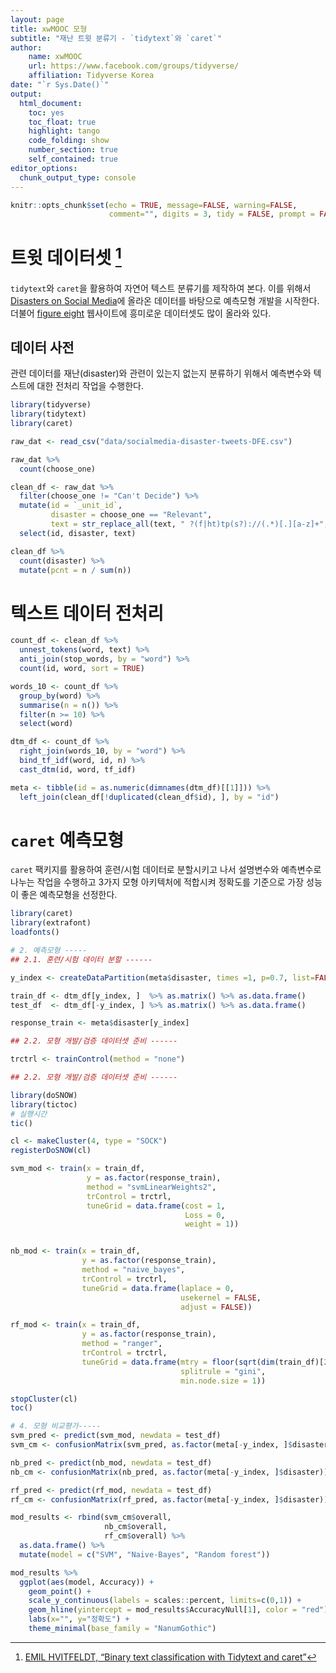 ```yaml
---
layout: page
title: xwMOOC 모형
subtitle: "재난 트윗 분류기 - `tidytext`와 `caret`"
author:
    name: xwMOOC
    url: https://www.facebook.com/groups/tidyverse/
    affiliation: Tidyverse Korea
date: "`r Sys.Date()`"
output:
  html_document: 
    toc: yes
    toc_float: true
    highlight: tango
    code_folding: show
    number_section: true
    self_contained: true
editor_options: 
  chunk_output_type: console
---
```


```r
knitr::opts_chunk$set(echo = TRUE, message=FALSE, warning=FALSE,
                      comment="", digits = 3, tidy = FALSE, prompt = FALSE, fig.align = 'center')

```


# 트윗 데이터셋 [^twitter-text] {#kaggle-datasets}

[^twitter-text]: [EMIL HVITFELDT, "Binary text classification with Tidytext and caret"]()

`tidytext`와 `caret`을 활용하여 자연어 텍스트 분류기를 제작하여 본다.
이를 위해서 [Disasters on Social Media](https://data.world/crowdflower/disasters-on-social-media)에 올라온 데이터를 바탕으로 예측모형 개발을 시작한다. 
더불어 [figure eight](https://www.figure-eight.com/data-for-everyone/) 웹사이트에 흥미로운 데이터셋도 많이 올라와 있다.

## 데이터 사전 {#data-dictionary}

관련 데이터를 재난(disaster)와 관련이 있는지 없는지 분류하기 위해서 예측변수와 텍스트에 대한 전처리 작업을 수행한다.

```r
library(tidyverse)
library(tidytext)
library(caret)

raw_dat <- read_csv("data/socialmedia-disaster-tweets-DFE.csv")

raw_dat %>% 
  count(choose_one)

clean_df <- raw_dat %>%
  filter(choose_one != "Can't Decide") %>%
  mutate(id = `_unit_id`,
         disaster = choose_one == "Relevant",
         text = str_replace_all(text, " ?(f|ht)tp(s?)://(.*)[.][a-z]+", "")) %>%
  select(id, disaster, text)

clean_df %>%
  count(disaster) %>% 
  mutate(pcnt = n / sum(n))
```


# 텍스트 데이터 전처리 {#data-text-preprocessing}


```r
count_df <- clean_df %>% 
  unnest_tokens(word, text) %>% 
  anti_join(stop_words, by = "word") %>%
  count(id, word, sort = TRUE)

words_10 <- count_df %>% 
  group_by(word) %>% 
  summarise(n = n()) %>% 
  filter(n >= 10) %>%
  select(word)

dtm_df <- count_df %>%
  right_join(words_10, by = "word") %>%
  bind_tf_idf(word, id, n) %>%
  cast_dtm(id, word, tf_idf)

meta <- tibble(id = as.numeric(dimnames(dtm_df)[[1]])) %>%
  left_join(clean_df[!duplicated(clean_df$id), ], by = "id")
```


# `caret` 예측모형 {#data-text-preprocessing-caret}

`caret` 팩키지를 활용하여 훈련/시험 데이터로 분할시키고 나서 
설명변수와 예측변수로 나누는 작업을 수행하고 3가지 모형 아키텍처에 적합시켜 
정확도를 기준으로 가장 성능이 좋은 예측모형을 선정한다.


```r
library(caret)
library(extrafont)
loadfonts()

# 2. 예측모형 -----
## 2.1. 훈련/시험 데이터 분할 ------

y_index <- createDataPartition(meta$disaster, times =1, p=0.7, list=FALSE)

train_df <- dtm_df[y_index, ]  %>% as.matrix() %>% as.data.frame()
test_df  <- dtm_df[-y_index, ] %>% as.matrix() %>% as.data.frame()

response_train <- meta$disaster[y_index]

## 2.2. 모형 개발/검증 데이터셋 준비 ------

trctrl <- trainControl(method = "none")

## 2.2. 모형 개발/검증 데이터셋 준비 ------

library(doSNOW)
library(tictoc)
# 실행시간
tic()

cl <- makeCluster(4, type = "SOCK")
registerDoSNOW(cl)

svm_mod <- train(x = train_df,
                 y = as.factor(response_train),
                 method = "svmLinearWeights2",
                 trControl = trctrl,
                 tuneGrid = data.frame(cost = 1, 
                                       Loss = 0, 
                                       weight = 1))


nb_mod <- train(x = train_df,
                y = as.factor(response_train),
                method = "naive_bayes",
                trControl = trctrl,
                tuneGrid = data.frame(laplace = 0,
                                      usekernel = FALSE,
                                      adjust = FALSE))

rf_mod <- train(x = train_df, 
                y = as.factor(response_train), 
                method = "ranger",
                trControl = trctrl,
                tuneGrid = data.frame(mtry = floor(sqrt(dim(train_df)[2])),
                                      splitrule = "gini",
                                      min.node.size = 1))

stopCluster(cl)
toc()

# 4. 모형 비교평가-----
svm_pred <- predict(svm_mod, newdata = test_df)
svm_cm <- confusionMatrix(svm_pred, as.factor(meta[-y_index, ]$disaster))

nb_pred <- predict(nb_mod, newdata = test_df)
nb_cm <- confusionMatrix(nb_pred, as.factor(meta[-y_index, ]$disaster))

rf_pred <- predict(rf_mod, newdata = test_df)
rf_cm <- confusionMatrix(rf_pred, as.factor(meta[-y_index, ]$disaster))

mod_results <- rbind(svm_cm$overall, 
                     nb_cm$overall,
                     rf_cm$overall) %>%
  as.data.frame() %>%
  mutate(model = c("SVM", "Naive-Bayes", "Random forest"))

mod_results %>%
  ggplot(aes(model, Accuracy)) +
    geom_point() +
    scale_y_continuous(labels = scales::percent, limits=c(0,1)) +
    geom_hline(yintercept = mod_results$AccuracyNull[1], color = "red") +
    labs(x="", y="정확도") +
    theme_minimal(base_family = "NanumGothic")
```


